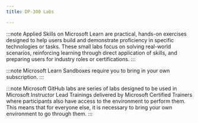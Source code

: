 ---
title: DP-300 Labs

---

<Tabs>
  <TabItem label="Applied Skills">

:::note 
Applied Skills on Microsoft Learn are practical, hands-on exercises designed to help users build and demonstrate proficiency in specific technologies or tasks. These small labs focus on solving real-world scenarios, reinforcing learning through direct application of skills, and preparing users for industry roles or certifications.
:::

  <CardGrid>
    <LinkCard title="Migrate SQL Server workloads to Azure SQL Database" href="https://learn.microsoft.com/credentials/applied-skills/migrate-sql-workloads-azure-sql-database/?WT.mc_id=studentamb_165290" /> 
    <LinkCard title="Configure and migrate to Azure Database for PostgreSQL" href="https://learn.microsoft.com/credentials/applied-skills/configure-and-migrate-to-azure-database-for-postgresql?WT.mc_id=studentamb_165290" /> 
  </CardGrid>
  </TabItem>

  <TabItem label="Microsoft Learn">

:::note 
Microsoft Learn Sandboxes require you to bring in your own subscription. 
:::


  <CardGrid>  
    <LinkCard title="Provision a SQL Server on an Azure Virtual Machine" href="https://learn.microsoft.com/training/modules/deploy-iaas-solutions-with-azure-sql/6-exercise-provision-sql-server-azure-virtual-machine/?WT.mc_id=studentamb_165290" /> 
    <LinkCard title="Deploy an Azure SQL Database" href="https://learn.microsoft.com/training/modules/deploy-paas-solutions-with-azure-sql/8-exercise-deploy-azure-sql-database/?WT.mc_id=studentamb_165290" /> 
    <LinkCard title="Migrate a SQL Server database to Azure SQL Database" href="https://learn.microsoft.com/training/modules/migrate-sql-workloads-azure-sql-databases/8-exercise-migrate-sql-database/?WT.mc_id=studentamb_165290" /> 
    <LinkCard title="Migrate a SQL Server database to Azure SQL Managed Instance" href="https://learn.microsoft.com/training/modules/migrate-sql-workloads-azure-managed-instances/6-exercise-migrate-sql-managed-instance/?WT.mc_id=studentamb_165290" /> 
    <LinkCard title="Access to Azure SQL Database with Microsoft Entra ID" href="https://learn.microsoft.com/training/modules/configure-database-authentication-authorization/7-exercise-authorize-access-sql-database-azure-active-directory/?WT.mc_id=studentamb_165290" /> 
    <LinkCard title="Configure a server-based firewall rule using the Azure portal" href="https://learn.microsoft.com/training/modules/protect-data-transit-rest/8-exercise-configure-azure-sql-database-firewall/?WT.mc_id=studentamb_165290" /> 
    <LinkCard title="Enable Microsoft Defender for SQL and Data Classification" href="https://learn.microsoft.com/training/modules/implement-compliance-controls-sensitive-data/9-exercise-enable-advanced-data-security-classification/?WT.mc_id=studentamb_165290" /> 
    <LinkCard title="Isolate problems with monitoring" href="https://learn.microsoft.com/training/modules/describe-performance-monitoring/8-exercise-isolate-problems/?WT.mc_id=studentamb_165290" /> 
    <LinkCard title="Detect and correct fragmentation issues" href="https://learn.microsoft.com/training/modules/configure-databases-for-optimal-performance/6-exercise-detect-correct-fragmentation-issues/?WT.mc_id=studentamb_165290" /> 
    <LinkCard title="Identify and resolve blocking issues" href="https://learn.microsoft.com/training/modules/explore-query-performance-optimization/8-exercise-identify-resolve-blocking-issues/?WT.mc_id=studentamb_165290" /> 
    <LinkCard title="Identify database design issues" href="https://learn.microsoft.com/training/modules/explore-performance-based-design/5-exercise-identify-issues-database-design/?WT.mc_id=studentamb_165290" /> 
    <LinkCard title="Isolate problem areas in poorly performing queries" href="https://learn.microsoft.com/training/modules/evaluate-performance-improvements/5-exercise-isolate-problem-areas-poor-performing-queries/?WT.mc_id=studentamb_165290" /> 
    <LinkCard title="Deploy an Azure SQL Database using an Azure Resource Manager template" href="https://learn.microsoft.com/training/modules/configure-automatic-deployment-azure-sql-database/6-exercise-deploy-azure-database-using-template/?WT.mc_id=studentamb_165290" /> 
    <LinkCard title="Create a CPU status alert for a SQL Server" href="https://learn.microsoft.com/training/modules/schedule-tasks-using-sql-server-agent/4-exercise-create-cpu-status-alert/?WT.mc_id=studentamb_165290" /> 
    <LinkCard title="Deploy an automation runbook to automatically rebuild indexes" href="https://learn.microsoft.com/training/modules/manage-azure-paas-resources-using-automated-methods/7-exercise-deploy-automation-runbook-rebuild-indexes/?WT.mc_id=studentamb_165290" /> 
    <LinkCard title="Configure geo replication for Azure SQL Database" href="https://learn.microsoft.com/training/modules/explore-iaas-paas-platform-tools-for-high-availability-disaster-recovery/7-exercise-plan-implement-high-availability-disaster-recovery/?WT.mc_id=studentamb_165290" /> 
    <LinkCard title="Backup to URL" href="https://learn.microsoft.com/training/modules/backup-restore-databases/5-exercise-backup-url/?WT.mc_id=studentamb_165290" /> 
  </CardGrid>
  </TabItem>

  <TabItem label="Microsoft GitHub">

:::note 
Microsoft GitHub labs are series of labs designed to be used in Microsoft Instructor Lead Trainings delivered by Microsoft Certified Trainers where participants also have access to the environment to perform them. This means that for everyone else, it is necessary to bring your own environment to go through them. 
:::
    <LinkCard title="Setup your own environment" href="https://microsoftlearning.github.io/dp-300-database-administrator/Instructions/Labs/00-setup-environment.html" /> 

  <CardGrid>
    <LinkCard title="Provision SQL Server on an Azure Virtual Machine" href="https://microsoftlearning.github.io/dp-300-database-administrator/Instructions/Labs/01-provision-sql-vm.html" /> 
    <LinkCard title="Provision an Azure SQL Database" href="https://microsoftlearning.github.io/dp-300-database-administrator/Instructions/Labs/02-provision-sql-database.html" /> 
    <LinkCard title="Authorize access to Azure SQL Database with Microsoft Entra ID" href="https://microsoftlearning.github.io/dp-300-database-administrator/Instructions/Labs/03-authorize-access-azure-sql-database.html" /> 
    <LinkCard title="Configure Azure SQL Database firewall rules" href="https://microsoftlearning.github.io/dp-300-database-administrator/Instructions/Labs/04-configure-firewall-rule.html" /> 
    <LinkCard title="Enable Microsoft Defender for SQL and Data classification" href="https://microsoftlearning.github.io/dp-300-database-administrator/Instructions/Labs/05-enable-sql-defender-and-data-classification.html" /> 
    <LinkCard title="Isolate performance problems through monitoring" href="https://microsoftlearning.github.io/dp-300-database-administrator/Instructions/Labs/06-isolate-performance-problems.html" /> 
    <LinkCard title="Detect and correct fragmentation issues" href="https://microsoftlearning.github.io/dp-300-database-administrator/Instructions/Labs/07-detect-correct-fragmentation-issues.html" /> 
    <LinkCard title="Identify and resolve blocking issues" href="https://microsoftlearning.github.io/dp-300-database-administrator/Instructions/Labs/08-identify-resolve-blocking-issues.html" /> 
    <LinkCard title="Identify database design issues" href="https://microsoftlearning.github.io/dp-300-database-administrator/Instructions/Labs/09-identify-issues-database-design.html" /> 
    <LinkCard title="Isolate problem areas in poorly performing queries in a SQL Database" href="https://microsoftlearning.github.io/dp-300-database-administrator/Instructions/Labs/10-isolate-problem-areas-poor-performing-queries.html" /> 
    <LinkCard title="Deploy Azure SQL Database using Azure Resource Manager template" href="https://microsoftlearning.github.io/dp-300-database-administrator/Instructions/Labs/11-deploy-azure-database-using-template.html" /> 
    <LinkCard title="Create a CPU status alert for a SQL Server" href="https://microsoftlearning.github.io/dp-300-database-administrator/Instructions/Labs/12-create-cpu-status-alert.html" /> 
    <LinkCard title="Deploy an automation runbook to automatically rebuild indexes" href="https://microsoftlearning.github.io/dp-300-database-administrator/Instructions/Labs/13-deploy-automation-runbook-rebuild-indexes.html" /> 
    <LinkCard title="Configure geo-replication for Azure SQL Database" href="https://microsoftlearning.github.io/dp-300-database-administrator/Instructions/Labs/14-configure-geo-replication-for-azure-sql-database.html" /> 
    <LinkCard title="Backup to URL and Restore from URL" href="https://microsoftlearning.github.io/dp-300-database-administrator/Instructions/Labs/15-backup-url.html" /> 
  </CardGrid>
  </TabItem>
</Tabs>
